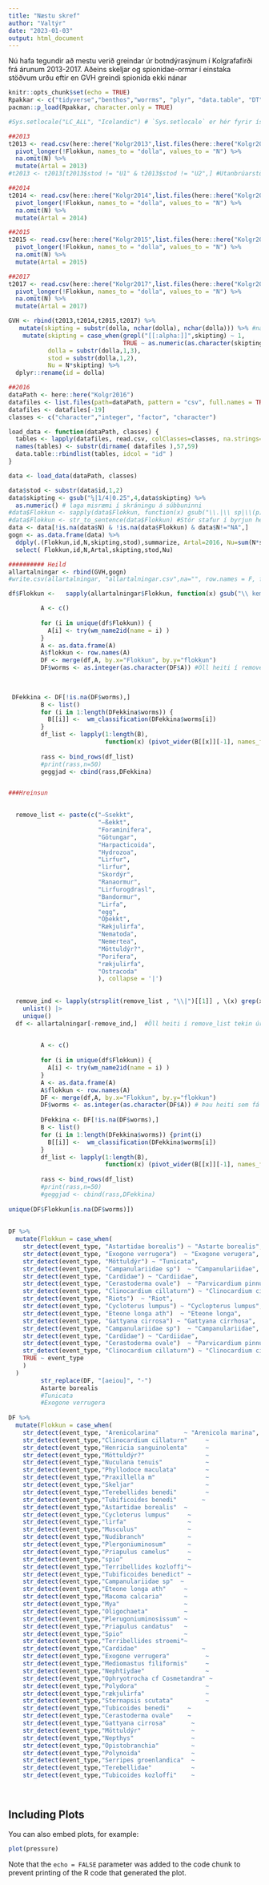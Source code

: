 ```yaml
---
title: "Næstu skref"
author: "Valtýr"
date: "2023-01-03"
output: html_document
---
```


Nú hafa tegundir að mestu verið greindar úr botndýrasýnum í Kolgrafafirði frá árunum 2013-2017. Aðeins skeljar og spionidae-ormar í einstaka stöðvum urðu eftir en GVH greindi spionida ekki nánar

```r

knitr::opts_chunk$set(echo = TRUE)
Rpakkar <- c("tidyverse","benthos","worrms", "plyr", "data.table", "DT", "dplyr")
pacman::p_load(Rpakkar, character.only = TRUE)

#Sys.setlocale("LC_ALL", "Icelandic") # `Sys.setlocale` er hér fyrir íslenskar dagsetningar.
```



```r

##2013
t2013 <- read.csv(here::here("Kolgr2013",list.files(here::here("Kolgr2013"), pattern = "csv")),encoding="latin1")[ ,-c(1,2)] %>%
  pivot_longer(!Flokkun, names_to = "dolla", values_to = "N") %>% 
  na.omit(N) %>% 
  mutate(Artal = 2013)
#t2013 <- t2013[t2013$stod != "U1" & t2013$stod != "U2",] #Utanbrúarstöðvarnar teknar út 

##2014
t2014 <- read.csv(here::here("Kolgr2014",list.files(here::here("Kolgr2014"))),encoding="latin1") %>%
  pivot_longer(!Flokkun, names_to = "dolla", values_to = "N") %>% 
  na.omit(N) %>% 
  mutate(Artal = 2014)

##2015
t2015 <- read.csv(here::here("Kolgr2015",list.files(here::here("Kolgr2015"), pattern = "csv")),encoding="latin1") %>%
  pivot_longer(!Flokkun, names_to = "dolla", values_to = "N") %>% 
  na.omit(N) %>% 
  mutate(Artal = 2015)

##2017
t2017 <- read.csv(here::here("Kolgr2017",list.files(here::here("Kolgr2017"), pattern = "csv")),encoding="latin1") %>%
  pivot_longer(!Flokkun, names_to = "dolla", values_to = "N") %>% 
  na.omit(N) %>% 
  mutate(Artal = 2017)

GVH <- rbind(t2013,t2014,t2015,t2017) %>% 
   mutate(skipting = substr(dolla, nchar(dolla), nchar(dolla))) %>% #ná í súbbun og setja í sér dálk
    mutate(skipting = case_when(grepl("[[:alpha:]]",skipting) ~ 1,
                                TRUE ~ as.numeric(as.character(skipting))),
           dolla = substr(dolla,1,3),
           stod = substr(dolla,1,2),
           Nu = N*skipting) %>%
  dplyr::rename(id = dolla)

##2016
dataPath <- here::here("Kolgr2016")
datafiles <- list.files(path=dataPath, pattern = "csv", full.names = TRUE, recursive = T)
datafiles <- datafiles[-19]
classes <- c("character","integer", "factor", "character")

load_data <- function(dataPath, classes) { 
  tables <- lapply(datafiles, read.csv, colClasses=classes, na.strings=c("NA", ""))
  names(tables) <- substr(dirname( datafiles ),57,59)
  data.table::rbindlist(tables, idcol = "id" )
}

data <- load_data(dataPath, classes)

data$stod <- substr(data$id,1,2)
data$skipting <- gsub("¼|1/4|0.25",4,data$skipting) %>% 
  as.numeric() # laga misræmi í skráningu á súbbuninni
#data$Flokkun <- sapply(data$Flokkun, function(x) gsub("\\.|\\ sp|\\(p)|\\/.*","",x)) #Laga heitin. Eykur benthos::is_accepted(taxon = Flokkun) úr 432 í 522
#data$Flokkun <- str_to_sentence(data$Flokkun) #Stór stafur í byrjun heitis
data <- data[!is.na(data$N) & !is.na(data$Flokkun) & data$N!="NA",]  
gogn <- as.data.frame(data) %>% 
  ddply(.(Flokkun,id,N,skipting,stod),summarize, Artal=2016, Nu=sum(N*skipting)) %>% 
  select( Flokkun,id,N,Artal,skipting,stod,Nu)

########## Heild
allartalningar <- rbind(GVH,gogn)
#write.csv(allartalningar, "allartalningar.csv",na="", row.names = F, fileEncoding = "latin1")

```


```r

df$Flokkun <-   sapply(allartalningar$Flokkun, function(x) gsub("\\ kemur líka Heteromastus filiformis|\\ Sipunculidea/|\\.|\\ TUNICATA EÐA FLEIRI?|\\ nýsestir|\\ ungviði|\\ ungv.|\\ ungv|\\ juv|\\ sp.|\\ sp|\\(p)|\\ ath","",x)) #Laga heitin. Eykur benthos::is_accepted(taxon = Flokkun) úr 432 í 522

         A <- c()
        
         for (i in unique(df$Flokkun)) {
           A[i] <- try(wm_name2id(name = i) )
         }
         A <- as.data.frame(A)
         A$flokkun <- row.names(A)
         DF <- merge(df,A, by.x="Flokkun", by.y="flokkun")
         DF$worms <- as.integer(as.character(DF$A)) #Öll heiti í remove_list tekin úr 'allartalningar' og sett í df
         
        

```




```r

 DFekkina <- DF[!is.na(DF$worms),]
         B <- list()
         for (i in 1:length(DFekkina$worms)) {
           B[[i]] <-  wm_classification(DFekkina$worms[i])
         }
         df_list <- lapply(1:length(B), 
                           function(x) (pivot_wider(B[[x]][-1], names_from = rank, values_from = scientificname)))
         
         rass <- bind_rows(df_list)
         #print(rass,n=50)
         geggjad <- cbind(rass,DFekkina)


###Hreinsun

 
  remove_list <- paste(c("—Ssekkt",
                         "—ßekkt",
                         "Foraminifera",
                         "Götungar",
                         "Harpacticoida",
                         "Hydrozoa",
                         "Lirfur",
                         "lirfur",
                         "Skordýr",
                         "Ranaormur",
                         "Lirfurogdrasl",
                         "Bandormur",
                         "Lirfa",
                         "egg",
                         "Óþekkt",
                         "Rækjulirfa",
                         "Nematoda",
                         "Nemertea",
                         "Möttuldýr?",
                         "Porifera",
                         "rækjulirfa",
                         "Ostracoda"
                         ), collapse = '|')
  
  
  remove_ind <- lapply(strsplit(remove_list , "\\|")[[1]] , \(x) grep(x , allartalningar$Flokkun , fixed = T)) |> 
    unlist() |> 
    unique()
  df <- allartalningar[-remove_ind,]  #Öll heiti í remove_list tekin úr 'allartalningar' og sett í df
  

         A <- c()
        
         for (i in unique(df$Flokkun)) {
           A[i] <- try(wm_name2id(name = i) )
         }
         A <- as.data.frame(A)
         A$flokkun <- row.names(A)
         DF <- merge(df,A, by.x="Flokkun", by.y="flokkun")
         DF$worms <- as.integer(as.character(DF$A)) # Þau heiti sem fá ekki númer verða NA
         
         DFekkina <- DF[!is.na(DF$worms),]
         B <- list()
         for (i in 1:length(DFekkina$worms)) {print(i)
           B[[i]] <-  wm_classification(DFekkina$worms[i])
         }
         df_list <- lapply(1:length(B), 
                           function(x) (pivot_wider(B[[x]][-1], names_from = rank, values_from = scientificname)))
         
         rass <- bind_rows(df_list)
         #print(rass,n=50)
         #geggjad <- cbind(rass,DFekkina)
 
unique(DF$Flokkun[is.na(DF$worms)])
  
  
DF %>%
  mutate(Flokkun = case_when(
    str_detect(event_type, "Astartidae borealis") ~ "Astarte borealis",
    str_detect(event_type, "Exogone verrugera")  ~ "Exogone verugera",
    str_detect(event_type, "Möttuldýr") ~ "Tunicata",
    str_detect(event_type, "Campanulariidae sp")  ~ "Campanulariidae",
    str_detect(event_type, "Cardidae") ~ "Cardiidae",
    str_detect(event_type, "Cerastoderma ovale")  ~ "Parvicardium pinnulatum",
    str_detect(event_type, "Clinocardium cillaturn") ~ "Clinocardium ciliatum",
    str_detect(event_type, "Riots")  ~ "Riot",
    str_detect(event_type, "Cycloterus lumpus") ~ "Cyclopterus lumpus",
    str_detect(event_type, "Eteone longa ath")  ~ "Eteone longa",
    str_detect(event_type, "Gattyana cirrosa") ~ "Gattyana cirrhosa",
    str_detect(event_type, "Campanulariidae sp")  ~ "Campanulariidae",
    str_detect(event_type, "Cardidae") ~ "Cardiidae",
    str_detect(event_type, "Cerastoderma ovale")  ~ "Parvicardium pinnulatum",
    str_detect(event_type, "Clinocardium cillaturn") ~ "Clinocardium ciliatum",
    TRUE ~ event_type
    )
  )
         str_replace(DF, "[aeiou]", "-")
         Astarte borealis
         #Tunicata 
         #Exogone verrugera
         
DF %>%
  mutate(Flokkun = case_when(         
    str_detect(event_type, "Arenicolarina"       ~ "Arenicola marina",
    str_detect(event_type,"Clinocardium cillaturn"     ~ 
    str_detect(event_type,"Henricia sanguinolenta"     ~
    str_detect(event_type,"Möttuldýr?"                 ~
    str_detect(event_type,"Nuculana tenuis"            ~
    str_detect(event_type,"Phyllodoce maculata"        ~
    str_detect(event_type,"Praxillella m"              ~
    str_detect(event_type,"Skeljar"                    ~
    str_detect(event_type,"Terebellides benedi"        ~
    str_detect(event_type,"Tubificoides benedi"       ~
    str_detect(event_type,"Astartidae borealis"  ~
    str_detect(event_type,"Cycloterus lumpus"     ~
    str_detect(event_type,"lirfa"                 ~
    str_detect(event_type,"Musculus"              ~
    str_detect(event_type,"Nudibranch"            ~
    str_detect(event_type,"Plergoniuminosum"      ~
    str_detect(event_type,"Priapulus camelus"     ~
    str_detect(event_type,"spio"                  ~
    str_detect(event_type,"Terribellides kozloffi"~
    str_detect(event_type,"Tubificoides benedict" ~
    str_detect(event_type,"Campanulariidae sp"  ~
    str_detect(event_type,"Eteone longa ath"     ~
    str_detect(event_type,"Macoma calcaria"      ~
    str_detect(event_type,"Mya"                  ~
    str_detect(event_type,"Oligochaeta"          ~
    str_detect(event_type,"Plerugoniuminosissum" ~
    str_detect(event_type,"Priapulus candatus"   ~
    str_detect(event_type,"Spio"                 ~
    str_detect(event_type,"Terribellides stroemi"~
    str_detect(event_type,"Cardidae"                  ~
    str_detect(event_type,"Exogone verrugera"          ~
    str_detect(event_type,"Mediomastus filiformis"     ~
    str_detect(event_type,"Nephtiydae"                 ~
    str_detect(event_type,"Ophryotrocha cf Cosmetandra" ~
    str_detect(event_type,"Polydora"                   ~
    str_detect(event_type,"rækjulirfa"                 ~
    str_detect(event_type,"Sternapsis scutata"         ~
    str_detect(event_type,"Tubicoides benedi"     ~
    str_detect(event_type,"Cerastoderma ovale"    ~
    str_detect(event_type,"Gattyana cirrosa"       ~
    str_detect(event_type,"Möttuldýr"              ~
    str_detect(event_type,"Nepthys"                ~
    str_detect(event_type,"Opistobranchia"         ~
    str_detect(event_type,"Polynoida"              ~
    str_detect(event_type,"Serripes groenlandica"  ~
    str_detect(event_type,"Terebellidae"           ~
    str_detect(event_type,"Tubicoides kozloffi"    ~

         
```

## Including Plots

You can also embed plots, for example:

```r
plot(pressure)
```

Note that the `echo = FALSE` parameter was added to the code chunk to prevent printing of the R code that generated the plot.
